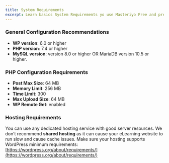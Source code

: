 ```yaml
---
title: System Requirements
excerpt: Learn basics System Requirements yo use Masteriyo Free and premimum plugin.
---
```


### General Configuration Recommendations

- **WP version**: 6.0 or higher
- **PHP version**: 7.4 or higher
- **MySQL version**:  version 8.0 or higher OR MariaDB version 10.5 or higher.

### PHP Configuration Requirements

- **Post Max Size**: 64 MB
- **Memory Limit**: 256 MB
- **Time Limit**: 300
- **Max Upload Size**: 64 MB
- **WP Remote Get**: enabled

### Hosting Requirements
You can use any dedicated hosting service with good server resources. We don’t recommend **shared hosting** as it can cause your eLearning website to run slow and cause cache issues. Make sure your hosting supports WordPress minimum requirements: [https://wordpress.org/about/requirements/](https://wordpress.org/about/requirements/)
